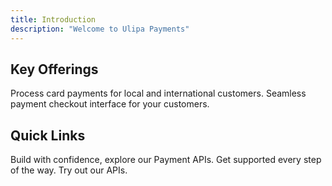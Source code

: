 ```yaml
---
title: Introduction
description: "Welcome to Ulipa Payments"
---
```


## Key Offerings

<CardGroup cols={2}>
  <Card
    title="Cards"
    icon="credit-card"
    href="/payments/cards"
  >
    Process card payments for local and international customers.
  </Card>
  <Card
    title="Payment links"
    icon="link-simple"
    href="/payments/payment-link"
  >
    Seamless payment checkout interface for your customers.
  </Card>
</CardGroup>

## Quick Links

<CardGroup cols={2}>
  <Card
    title="API References"
    icon="square-code"
    href="/api-reference/introduction"
  >
    Build with confidence, explore our Payment APIs.
  </Card>
  <Card
    title="Support"
    icon="headset"
    href="mailto:support@ulipa.com"
  >
    Get supported every step of the way.
  </Card>
  <Card
    title="Postman Collection"
    icon="webhook"
    href="https://elements.getpostman.com/view/import?collection=10904236-02701c90-855b-4510-a714-039d51ef262b-2sAYX8K1qL&&referrer=https%3A%2F%2Fdocumenter.getpostman.com%2Fview%2F10904236%2F2sAYX8K1qL&versionTag=latest&source=documenter"
  >
    Try out our APIs.
  </Card>
</CardGroup>